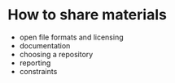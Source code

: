 # How to share materials

* open file formats and licensing
* documentation
* choosing a repository
* reporting
* constraints